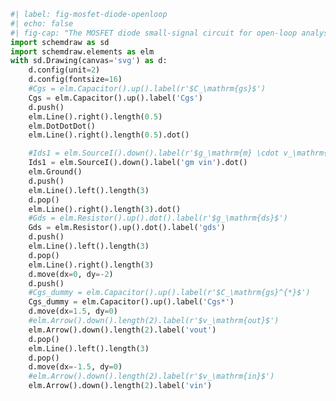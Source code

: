 ```python
#| label: fig-mosfet-diode-openloop
#| echo: false
#| fig-cap: "The MOSFET diode small-signal circuit for open-loop analysis."
import schemdraw as sd
import schemdraw.elements as elm
with sd.Drawing(canvas='svg') as d:
    d.config(unit=2)
    d.config(fontsize=16)
    #Cgs = elm.Capacitor().up().label(r'$C_\mathrm{gs}$')
    Cgs = elm.Capacitor().up().label('Cgs')
    d.push()
    elm.Line().right().length(0.5)
    elm.DotDotDot()
    elm.Line().right().length(0.5).dot()

    #Ids1 = elm.SourceI().down().label(r'$g_\mathrm{m} \cdot v_\mathrm{in}$').dot()
    Ids1 = elm.SourceI().down().label('gm vin').dot()
    elm.Ground()
    d.push()
    elm.Line().left().length(3)
    d.pop()
    elm.Line().right().length(3).dot()
    #Gds = elm.Resistor().up().dot().label(r'$g_\mathrm{ds}$')
    Gds = elm.Resistor().up().dot().label('gds')
    d.push()
    elm.Line().left().length(3)
    d.pop()
    elm.Line().right().length(3)
    d.move(dx=0, dy=-2)
    d.push()
    #Cgs_dummy = elm.Capacitor().up().label(r'$C_\mathrm{gs}^{*}$')
    Cgs_dummy = elm.Capacitor().up().label('Cgs*')
    d.move(dx=1.5, dy=0)
    #elm.Arrow().down().length(2).label(r'$v_\mathrm{out}$')
    elm.Arrow().down().length(2).label('vout')
    d.pop()
    elm.Line().left().length(3)
    d.pop()
    d.move(dx=-1.5, dy=0)
    #elm.Arrow().down().length(2).label(r'$v_\mathrm{in}$')
    elm.Arrow().down().length(2).label('vin')
```
